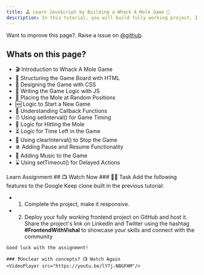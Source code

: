 ```yaml
---
title: 🕹️ Learn JavaScript by Building a Whack A Mole Game 🦔
description: In this tutorial, you will build fully working project. I have give some more features to implement by you as an assignment.
---
```


<Callout>

Want to improve this page?. Raise a issue on [@github](https://github.com/ManishBisht777/frontend-freaks-website).

</Callout>

## Whats on this page?

- 🎬 Introduction to Whack A Mole Game
- 🔧 Structuring the Game Board with HTML
- 🎨 Designing the Game with CSS
- 🧠 Writing the Game Logic with JS
- 🎲 Placing the Mole at Random Positions
- 🆕 Logic to Start a New Game
- 🔄 Understanding Callback Functions
- ⏰ Using setInterval() for Game Timing
- 👊 Logic for Hitting the Mole
- ⏳ Logic for Time Left in the Game
- 🛑 Using clearInterval() to Stop the Game
- ⏸️ Adding Pause and Resume Functionality
- 🎵 Adding Music to the Game
- ⌛ Using setTimeout() for Delayed Actions

<Tabs defaultValue="learn">

<TabsList>
  <TabsTrigger value="learn">Learn</TabsTrigger>
  <TabsTrigger value="assignment">Assignment</TabsTrigger>
</TabsList>

<TabsContent value="learn">
    ## 📺 Watch Now
    <VideoPlayer src="https://youtu.be/lY7j-NBGFHM"/>
</TabsContent>

<TabsContent value="assignment">
 ### 📌🔨 Task
    Add the following features to the Google Keep clone built in the previous tutorial:

   - 1. Complete the project, make it responsive.
   - 2. Deploy your fully working frontend project on GitHub and host it. Share the project's link on LinkedIn and Twitter using the hashtag **#FrontendWithVishal** to showcase your skills and connect with the community

    Good luck with the assignment!

    ### ❓Unclear with concepts? 📺 Watch Again
    <VideoPlayer src="https://youtu.be/lY7j-NBGFHM"/>

</TabsContent>

</Tabs>


